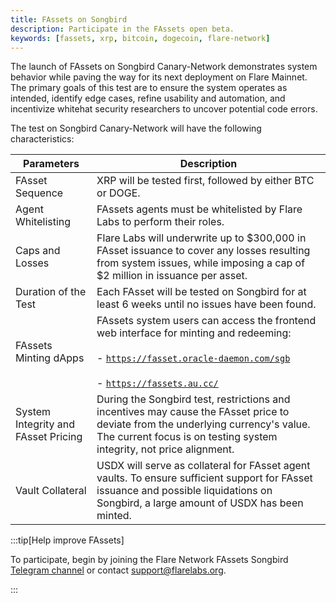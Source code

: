 ```yaml
---
title: FAssets on Songbird
description: Participate in the FAssets open beta.
keywords: [fassets, xrp, bitcoin, dogecoin, flare-network]
---
```



The launch of FAssets on Songbird Canary-Network demonstrates system behavior while paving the way for its next deployment on Flare Mainnet. The primary goals of this test are to ensure the system operates as intended, identify edge cases, refine usability and automation, and incentivize whitehat security researchers to uncover potential code errors.

The test on Songbird Canary-Network will have the following characteristics:

| Parameters                          | Description                                                                                                                                                                                                                                     |
| ----------------------------------- | ----------------------------------------------------------------------------------------------------------------------------------------------------------------------------------------------------------------------------------------------- |
| FAsset Sequence                     | XRP will be tested first, followed by either BTC or DOGE.                                                                                                                                                                                       |
| Agent Whitelisting                  | FAssets agents must be whitelisted by Flare Labs to perform their roles.                                                                                                                                                                        |
| Caps and Losses                     | Flare Labs will underwrite up to \$300,000 in FAsset issuance to cover any losses resulting from system issues, while imposing a cap of $2 million in issuance per asset.                                                                       |
| Duration of the Test                | Each FAsset will be tested on Songbird for at least 6 weeks until no issues have been found.                                                                                                                                                    |
| FAssets Minting dApps               | FAssets system users can access the frontend web interface for minting and redeeming: <br></br> - [`https://fasset.oracle-daemon.com/sgb`](https://fasset.oracle-daemon.com/sgb) <br></br> - [`https://fassets.au.cc/`](https://fassets.au.cc/) |
| System Integrity and FAsset Pricing | During the Songbird test, restrictions and incentives may cause the FAsset price to deviate from the underlying currency's value. The current focus is on testing system integrity, not price alignment.                                        |
| Vault Collateral                    | USDX will serve as collateral for FAsset agent vaults. To ensure sufficient support for FAsset issuance and possible liquidations on Songbird, a large amount of USDX has been minted.                                                          |

:::tip[Help improve FAssets]

To participate, begin by joining the Flare Network FAssets Songbird [Telegram channel](https://t.me/FlareSupport) or contact [support@flarelabs.org](mailto:support@flarelabs.org).

<JiraIssueCollector />

:::
